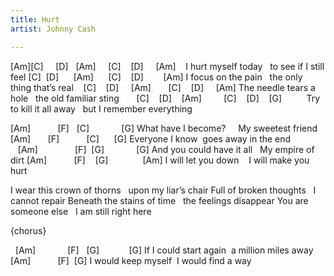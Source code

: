 ```yaml
---
title: Hurt
artist: Johnny Cash

---
```


[Am][C]     [D]   [Am]     [C]    [D]     [Am]
   I hurt myself today   to see if I still feel
 [C]  [D]      [Am]      [C]    [D]        [Am]
I focus on the pain   the only thing that's real
   [C]    [D]     [Am]       [C]    [D]     [Am]
The needle tears a hole   the old familiar sting
      [C]    [D]    [Am]         [C]    [D]    [G]         
Try to kill it all away   but I remember everything

:::{.song-chorus}
[Am]           [F]   [C]             [G]
What have I become?     My sweetest friend
[Am]       [F]           [C]      [G]
Everyone I know  goes away in the end
   [Am]               [F]  [G]             [G]
And you could have it all   My empire of dirt
[Am]           [F]    [G]              [Am]
I will let you down    I will make you hurt
:::

I wear this crown of thorns   upon my liar's chair
Full of broken thoughts   I cannot repair
Beneath the stains of time   the feelings disappear
You are someone else   I am still right here

{chorus}

  [Am]             [F]   [G]            [G]
If I could start again  a million miles away
[Am]           [F]  [G]
I would keep myself  I would find a way
